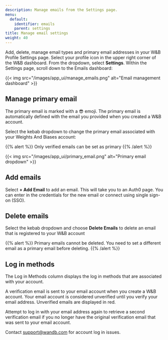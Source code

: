 ```yaml
---
description: Manage emails from the Settings page.
menu:
  default:
    identifier: emails
    parent: settings
title: Manage email settings
weight: 40
---
```



Add, delete, manage email types and primary email addresses in your W&B Profile Settings page. Select your profile icon in the upper right corner of the W&B dashboard. From the dropdown, select **Settings**. Within the Settings page, scroll down to the Emails dashboard:

{{< img src="/images/app_ui/manage_emails.png" alt="Email management dashboard" >}}

## Manage primary email

The primary email is marked with a 😎 emoji. The primary email is automatically defined with the email you provided when you created a W&B account.

Select the kebab dropdown to change the primary email associated with your Weights And Biases account:

{{% alert %}}
Only verified emails can be set as primary
{{% /alert %}}

{{< img src="/images/app_ui/primary_email.png" alt="Primary email dropdown" >}}

## Add emails

Select **+ Add Email** to add an email. This will take you to an Auth0 page. You can enter in the credentials for the new email or connect using single sign-on (SSO).

## Delete emails

Select the kebab dropdown and choose **Delete Emails** to delete an email that is registered to your W&B account

{{% alert %}}
Primary emails cannot be deleted. You need to set a different email as a primary email before deleting.
{{% /alert %}}

## Log in methods

The Log in Methods column displays the log in methods that are associated with your account.

A verification email is sent to your email account when you create a W&B account. Your email account is considered unverified until you verify your email address. Unverified emails are displayed in red.

Attempt to log in with your email address again to retrieve a second verification email if you no longer have the original verification email that was sent to your email account.

Contact support@wandb.com for account log in issues.